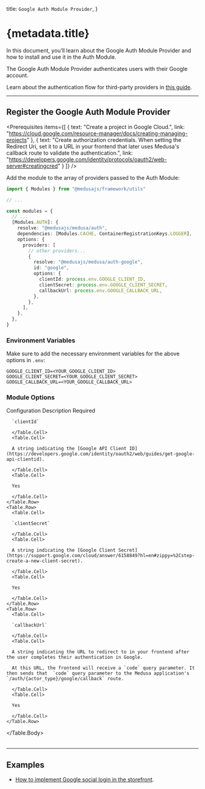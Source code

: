 
  title: `Google Auth Module Provider`,
}

# {metadata.title}

In this document, you’ll learn about the Google Auth Module Provider and how to install and use it in the Auth Module.

The Google Auth Module Provider authenticates users with their Google account.

<Note title="Tip">

Learn about the authentication flow for third-party providers in [this guide](../../authentication-route/page.mdx#2-third-party-service-authenticate-flow).

</Note>

---

## Register the Google Auth Module Provider

<Prerequisites
  items={[
    {
      text: "Create a project in Google Cloud.",
      link: "https://cloud.google.com/resource-manager/docs/creating-managing-projects"
    },
    {
      text: "Create authorization credentials. When setting the Redirect Uri, set it to a URL in your frontend that later uses Medusa's callback route to validate the authentication.",
      link: "https://developers.google.com/identity/protocols/oauth2/web-server#creatingcred"
    }
  ]}
/>

Add the module to the array of providers passed to the Auth Module:

```ts title="medusa-config.ts"
import { Modules } from "@medusajs/framework/utils"

// ...

const modules = {
  // ...
  [Modules.AUTH]: {
    resolve: "@medusajs/medusa/auth",
    dependencies: [Modules.CACHE, ContainerRegistrationKeys.LOGGER],
    options: {
      providers: [
        // other providers...
        {
          resolve: "@medusajs/medusa/auth-google",
          id: "google",
          options: {
            clientId: process.env.GOOGLE_CLIENT_ID,
            clientSecret: process.env.GOOGLE_CLIENT_SECRET,
            callbackUrl: process.env.GOOGLE_CALLBACK_URL,
          },
        },
      ],
    },
  },
}
```

### Environment Variables

Make sure to add the necessary environment variables for the above options in `.env`:

```plain
GOOGLE_CLIENT_ID=<YOUR_GOOGLE_CLIENT_ID>
GOOGLE_CLIENT_SECRET=<YOUR_GOOGLE_CLIENT_SECRET>
GOOGLE_CALLBACK_URL=<YOUR_GOOGLE_CALLBACK_URL>
```

### Module Options

<Table>
  <Table.Header>
    <Table.Row>
      <Table.HeaderCell>Configuration</Table.HeaderCell>
      <Table.HeaderCell>Description</Table.HeaderCell>
      <Table.HeaderCell className="w-1/5">Required</Table.HeaderCell>
    </Table.Row>
  </Table.Header>
  <Table.Body>
    <Table.Row>
      <Table.Cell>
      
      `clientId`
      
      </Table.Cell>
      <Table.Cell>
      
      A string indicating the [Google API Client ID](https://developers.google.com/identity/oauth2/web/guides/get-google-api-clientid).
      
      </Table.Cell>
      <Table.Cell>
      
      Yes
      
      </Table.Cell>
    </Table.Row>
    <Table.Row>
      <Table.Cell>
      
      `clientSecret`
      
      </Table.Cell>
      <Table.Cell>
      
      A string indicating the [Google Client Secret](https://support.google.com/cloud/answer/6158849?hl=en#zippy=%2Cstep-create-a-new-client-secret).
      
      </Table.Cell>
      <Table.Cell>
      
      Yes
      
      </Table.Cell>
    </Table.Row>
    <Table.Row>
      <Table.Cell>
      
      `callbackUrl`
      
      </Table.Cell>
      <Table.Cell>
      
      A string indicating the URL to redirect to in your frontend after the user completes their authentication in Google.

      At this URL, the frontend will receive a `code` query parameter. It then sends that  `code` query parameter to the Medusa application's `/auth/{actor_type}/google/callback` route.
      
      </Table.Cell>
      <Table.Cell>
      
      Yes
      
      </Table.Cell>
    </Table.Row>
  </Table.Body>
</Table>

---

## Examples

- [How to implement Google social login in the storefront](../../../../storefront-development/customers/third-party-login/page.mdx).
